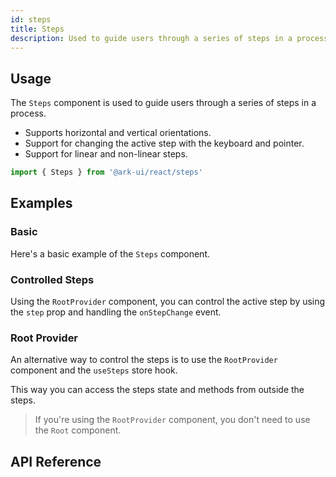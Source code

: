 ```yaml
---
id: steps
title: Steps
description: Used to guide users through a series of steps in a process
---
```


<ComponentPreview id="Steps" />

## Usage

The `Steps` component is used to guide users through a series of steps in a process.

- Supports horizontal and vertical orientations.
- Support for changing the active step with the keyboard and pointer.
- Support for linear and non-linear steps.

```jsx
import { Steps } from '@ark-ui/react/steps'
```

## Examples

### Basic

Here's a basic example of the `Steps` component.

<Example component="steps" id="basic" />

### Controlled Steps

Using the `RootProvider` component, you can control the active step by using the `step` prop and handling the
`onStepChange` event.

<Example id="controlled" />

### Root Provider

An alternative way to control the steps is to use the `RootProvider` component and the `useSteps` store hook.

This way you can access the steps state and methods from outside the steps.

<Example id="root-provider" />

> If you're using the `RootProvider` component, you don't need to use the `Root` component.

## API Reference

<ComponentTypes id="steps" />
